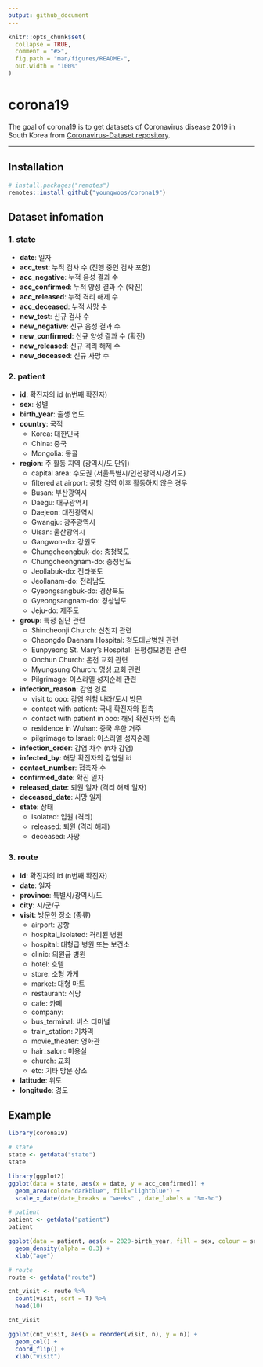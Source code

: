 ```yaml
---
output: github_document
---
```


<!-- README.md is generated from README.Rmd. Please edit that file -->

```r
knitr::opts_chunk$set(
  collapse = TRUE,
  comment = "#>",
  fig.path = "man/figures/README-",
  out.width = "100%"
)
```

# corona19

The goal of corona19 is to get datasets of Coronavirus disease 2019 in South Korea from [Coronavirus-Dataset repository](https://github.com/jihoo-kim/Coronavirus-Dataset).

---



## Installation

``` r
# install.packages("remotes")
remotes::install_github("youngwoos/corona19")
```


## Dataset infomation

### 1. state

  - **date**: 일자
  - **acc_test**: 누적 검사 수 (진행 중인 검사 포함)
  - **acc_negative**: 누적 음성 결과 수
  - **acc_confirmed**: 누적 양성 결과 수 (확진)
  - **acc_released**: 누적 격리 해제 수
  - **acc_deceased**: 누적 사망 수
  - **new_test**: 신규 검사 수
  - **new_negative**: 신규 음성 결과 수
  - **new_confirmed**: 신규 양성 결과 수 (확진)
  - **new_released**: 신규 격리 해제 수
  - **new_deceased**: 신규 사망 수


### 2. patient

  - **id**: 확진자의 id (n번째 확진자)
  - **sex**: 성별
  - **birth_year**: 출생 연도
  - **country**: 국적
      - Korea: 대한민국
      - China: 중국
      - Mongolia: 몽골
  - **region**: 주 활동 지역 (광역시/도 단위)
      - capital area: 수도권 (서울특별시/인천광역시/경기도)
      - filtered at airport: 공항 검역 이후 활동하지 않은 경우
      - Busan: 부산광역시
      - Daegu: 대구광역시
      - Daejeon: 대전광역시
      - Gwangju: 광주광역시
      - Ulsan: 울산광역시
      - Gangwon-do: 강원도
      - Chungcheongbuk-do: 충청북도
      - Chungcheongnam-do: 충청남도
      - Jeollabuk-do: 전라북도
      - Jeollanam-do: 전라남도
      - Gyeongsangbuk-do: 경상북도
      - Gyeongsangnam-do: 경상남도
      - Jeju-do: 제주도
  - **group**: 특정 집단 관련
      - Shincheonji Church: 신천지 관련
      - Cheongdo Daenam Hospital: 청도대남병원 관련
      - Eunpyeong St. Mary’s Hospital: 은평성모병원 관련
      - Onchun Church: 온천 교회 관련
      - Myungsung Church: 명성 교회 관련
      - Pilgrimage: 이스라엘 성지순례 관련
  - **infection_reason**: 감염 경로
      - visit to ooo: 감염 위험 나라/도시 방문
      - contact with patient: 국내 확진자와 접촉
      - contact with patient in ooo: 해외 확진자와 접촉
      - residence in Wuhan: 중국 우한 거주
      - pilgrimage to Israel: 이스라엘 성지순례
  - **infection_order**: 감염 차수 (n차 감염)
  - **infected_by**: 해당 확진자의 감염원 id
  - **contact_number**: 접촉자 수
  - **confirmed_date**: 확진 일자
  - **released_date**: 퇴원 일자 (격리 해제 일자)
  - **deceased_date**: 사망 일자
  - **state**: 상태
      - isolated: 입원 (격리)
      - released: 퇴원 (격리 해제)
      - deceased: 사망

### 3. route

  - **id**: 확진자의 id (n번째 확진자)
  - **date**: 일자
  - **province**: 특별시/광역시/도
  - **city**: 시/군/구
  - **visit**: 방문한 장소 (종류)
      - airport: 공항
      - hospital_isolated: 격리된 병원
      - hospital: 대형급 병원 또는 보건소
      - clinic: 의원급 병원
      - hotel: 호텔
      - store: 소형 가게
      - market: 대형 마트
      - restaurant: 식당
      - cafe: 카페
      - company:  
      - bus_terminal: 버스 터미널
      - train_station: 기차역
      - movie_theater: 영화관
      - hair_salon: 미용실
      - church: 교회
      - etc: 기타 방문 장소
  - **latitude**: 위도
  - **longitude**: 경도

## Example
```r
library(corona19)

# state
state <- getdata("state")
state

library(ggplot2)
ggplot(data = state, aes(x = date, y = acc_confirmed)) + 
  geom_area(color="darkblue", fill="lightblue") + 
  scale_x_date(date_breaks = "weeks" , date_labels = "%m-%d")

# patient
patient <- getdata("patient") 
patient

ggplot(data = patient, aes(x = 2020-birth_year, fill = sex, colour = sex)) + 
  geom_density(alpha = 0.3) +
  xlab("age")

# route
route <- getdata("route") 

cnt_visit <- route %>% 
  count(visit, sort = T) %>% 
  head(10)

cnt_visit

ggplot(cnt_visit, aes(x = reorder(visit, n), y = n)) + 
  geom_col() + 
  coord_flip() +
  xlab("visit")
```

